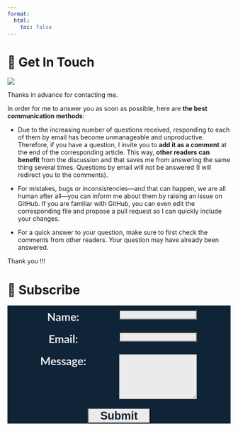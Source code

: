 ```yaml
---
format:
  html:
    toc: false
---
```


::: column-page-left
# 💌 Get In Touch

![](https://media1.giphy.com/media/3o8dp3rE9m8IYtZcCQ/giphy.gif?cid=ecf05e4763y1aocmf0top0mat5l4638y3yspqsh08ehc1jb4&rid=giphy.gif&ct=g){fig-align="center"}

Thanks in advance for contacting me.

In order for me to answer you as soon as possible, here are **the best communication methods**:

-   Due to the increasing number of questions received, responding to each of them by email has become unmanageable and unproductive. Therefore, if you have a question, I invite you to **add it as a comment** at the end of the corresponding article. This way, **other readers can benefit** from the discussion and that saves me from answering the same thing several times. Questions by email will not be answered (I will redirect you to the comments).

-   For mistakes, bugs or inconsistencies---and that can happen, we are all human after all---you can inform me about them by raising an issue on GitHub. If you are familiar with GitHub, you can even edit the corresponding file and propose a pull request so I can quickly include your changes.

-   For a quick answer to your question, make sure to first check the comments from other readers. Your question may have already been answered.

Thank you !!!

```{=html}
<script src="https://giscus.app/client.js"
        data-repo="NING3739/my-personal-website"
        data-repo-id="R_kgDOIYBxAA"
        data-category="Comments"
        data-category-id="DIC_kwDOIYBxAM4CS2io"
        data-mapping="url"
        data-strict="0"
        data-reactions-enabled="1"
        data-emit-metadata="0"
        data-input-position="bottom"
        data-theme="preferred_color_scheme"
        data-lang="en"
        crossorigin="anonymous"
        async>
</script>
```
# 📣 Subscribe

```{=html}
<div style="background-color: #0F2437; text-align: center; width:100%">
  <form name="contact" method="POST" data-netlify="true" netlify-honeypot="bot-field" style="display: flex; flex-wrap: wrap; justify-content: left;">
    <div style="width: 50%; margin: 10px 0; text-align: justify-all; color: #EAEAEA; font-family: lato; font-weight: bold; font-size: 25px">
      <label for="name">Name:</label>
    </div>
    <div style="width: 50%; margin: 10px 0; text-align: justify;color:#EBEBEB;">
      <input type="text" id="name" name="name" required style="width: 70%; font-family: lato; background-color: #EBEBEB;">
    </div>
    <div style="width: 50%; margin: 10px 0; text-align: justify-all; color: #EBEBEB; font-family: lato; font-weight: bold; font-size: 25px">
      <label for="email">Email:</label>
    </div>
    <div style="width: 50%; margin: 10px 0; text-align: justify; color: #EBEBEB">
      <input type="email" id="email" name="email" required style="width: 70%; font-family: lato ;background-color: #EBEBEB">
    </div>
    <div style="width: 50%; margin: 10px 0; text-align: justify-all; color: #EBEBEB; font-family: lato ; font-weight: bold;font-size: 25px">
      <label for="message">Message:</label>
    </div>
    <div style="width: 50%; margin: 10px 0; text-align: justify; color:#EBEBEB">
      <textarea id="message" name="message" rows="6" required style="width: 70%; font-family: lato ;background-color: #EBEBEB"></textarea>
    </div>
    <div style="width: 100%; text-align: center; margin-top: 10px; color: #0F2437;font-weight: bold">
      <input type="submit" value="Submit" style="width:28%; font-style: lato; font-size: 25px; color: #0F2437; font-weight: bold; background-color: #EBEBEB">
    </div>
    <input type="hidden" name="form-name" value="contact" />
  </form>
</div>
```
:::
